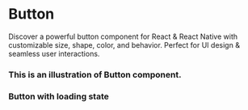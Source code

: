 
# Button

Discover a powerful button component for React & React Native with customizable size, shape, color, and behavior. Perfect for UI design & seamless user interactions.


### This is an illustration of Button component.
<!-- Failed to load CodePreviewer for Example:1 -->



### Button with loading state

<!-- Failed to load CodePreviewer for Example:2 -->